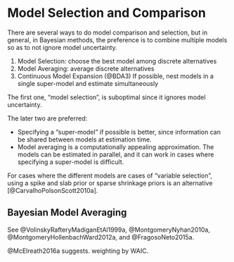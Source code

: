 # Model Selection and Comparison

There are several ways to do model comparison and selection, but in general,
in Bayesian methods, the preference is to combine multiple models so as to not ignore model uncertainty.

1. Model Selection: choose the best model among discrete alternatives
2. Model Averaging: average discrete alternatives
3. Continuous Model Expansion (@BDA3) If possible, nest models in a single super-model and estimate simultaneously

The first one, "model selection", is suboptimal since it ignores model uncertainty.

The later two are preferred: 

- Specifying a "super-model" if possible is better, since
information can be shared between models at estimation time.
- Model averaging is a computationally appealing approximation. The models can be estimated in parallel, and it can work in cases where specifying a super-model is difficult.

For cases where the different models are cases of "variable selection", using 
a spike and slab prior or sparse shrinkage priors is an alternative [@CarvalhoPolsonScott2010a].

## Bayesian Model Averaging

See @VolinskyRafteryMadiganEtAl1999a, @MontgomeryNyhan2010a, @MontgomeryHollenbachWard2012a, and @FragosoNeto2015a.

@McElreath2016a suggests. weighting by WAIC.
